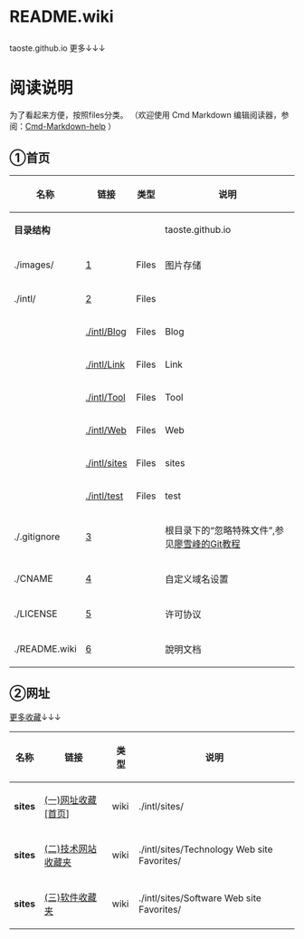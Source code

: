 
<h1>README.wiki</h1>
taoste.github.io 更多↓↓↓
= =

= 阅读说明 =

为了看起来方便，按照files分类。
（欢迎使用 Cmd Markdown 编辑阅读器，参阅：[https://github.com/taoste/Cmd-Markdown-help/issues/1 Cmd-Markdown-help] ）

== ①首页 ==

{|
! 名称 !! 链接 !! 类型 !! 说明
|-
| '''目录结构''' || &nbsp; || &nbsp; || taoste.github.io
|-
|  ./images/ ||[https://github.com/taoste/taoste.github.io/tree/master/images] || Files || 图片存储
|-
| ./intl/ ||  [https://github.com/taoste/taoste.github.io/tree/master/intl] || Files || 
|-
| &nbsp; ||  [https://github.com/taoste/taoste.github.io/tree/master/intl/Blog ./intl/Blog] || Files || Blog 
|-
| &nbsp; ||  [https://github.com/taoste/taoste.github.io/tree/master/intl/Link ./intl/Link ] || Files || Link 
|-
| &nbsp; ||  [https://github.com/taoste/taoste.github.io/tree/master/intl/Tool ./intl/Tool] || Files || Tool 
|-
| &nbsp; ||  [https://github.com/taoste/taoste.github.io/tree/master/intl/Web ./intl/Web ] || Files || Web 
|-
| &nbsp; ||  [https://github.com/taoste/taoste.github.io/tree/master/intl/sites ./intl/sites] || Files || sites 
|-
| &nbsp; ||  [https://github.com/taoste/taoste.github.io/tree/master/intl/test ./intl/test ] || Files || test 
|-
| ./.gitignore || [https://github.com/taoste/taoste.github.io/blob/master/.gitignore] || &nbsp; || 根目录下的“忽略特殊文件”,参见[http://www.liaoxuefeng.com/wiki/0013739516305929606dd18361248578c67b8067c8c017b000/0013758404317281e54b6f5375640abbb11e67be4cd49e0000 廖雪峰的Git教程]
|-
|./CNAME || [https://github.com/taoste/taoste.github.io/blob/master/CNAME] || &nbsp; ||  自定义域名设置
|-
|  ./LICENSE || [https://github.com/taoste/taoste.github.io/blob/master/LICENSE] || &nbsp; || 许可协议
|-
| ./README.wiki|| [https://github.com/taoste/taoste.github.io/blob/master/README.wiki] || &nbsp; || 說明文档
|}

 
== ②网址==
[https://github.com/taoste/taoste.github.io/tree/master/intl/sites 更多收藏]↓↓↓
{|
! 名称 !! 链接 !! 类型 !! 说明
|-
| '''sites''' || [https://github.com/taoste/taoste.github.io/tree/master/intl/sites (一)网址收藏[首页]] || wiki || ./intl/sites/
|-
| '''sites''' || [https://github.com/taoste/taoste.github.io/tree/master/intl/sites/Technology%20Web%20site%20Favorites (二)技术网站收藏夹] || wiki || ./intl/sites/Technology Web site Favorites/
|-
| '''sites''' || [https://github.com/taoste/taoste.github.io/tree/master/intl/sites/Software%20Web%20site%20Favorites (三)软件收藏夹] || wiki || ./intl/sites/Software Web site Favorites/
|}

